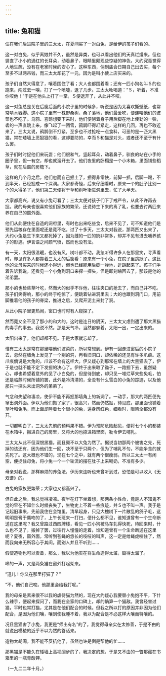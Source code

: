 ```yaml
---
---
---
```

title: 兔和猫
---



住在我们后进院子里的三太太，在夏间买了一对白兔，是给伊的孩子们看的。

这一对白兔，似乎离娘并不久，虽然是异类，也可以看出他们的天真烂熳来。但也竖直了小小的通红的长耳朵，动着鼻子，眼睛里颇现些惊疑的神色，大约究竟觉得人地生疏，没有在老家时候的安心了。这种东西，倘到庙会日期自己出去买，每个至多不过两吊钱，而三太太却花了一元，因为是叫小使上店买来的。

孩子们自然大得意了，嚷着围住了看；大人也都围着看；还有一匹小狗名叫Ｓ的也跑来，闯过去一嗅，打了一个喷嚏，退了几步。三太太吆喝道：“Ｓ，听着，不准你咬他！”于是在他头上打了一掌，Ｓ便退开了，从此并不咬。

这一对兔总是关在后窗后面的小院子里的时候多，听说是因为太喜欢撕壁纸，也常常啃木器脚。这小院子里有一株野桑树，桑子落地，他们最爱吃，便连喂他们的波菜也不吃了。乌鸦、喜鹊想要下来时，他们便躬着身子用后脚在地上使劲的一弹，砉的一声直跳上来，像飞起了一团雪，鸦鹊吓得赶紧走，这样的几回，再也不敢近来了。三太太说，鸦鹊倒不打紧，至多也不过抢吃一点食料，可恶的是一匹大黑猫，常在矮墙上恶狠狠的看，这却要防的，幸而Ｓ和猫是对头，或者还不至于有什么罢。

孩子们时时捉他们来玩耍；他们很和气，竖起耳朵，动着鼻子，驯良的站在小手的圈子里，但一有空，却也就溜开去了。他们夜里的卧榻是一个小木箱，里面铺些稻草，就在后窗的房檐下。

这样的几个月之后，他们忽而自己掘土了，掘得非常快，前脚一抓，后脚一踢，不到半天，已经掘成一个深洞。大家都奇怪，后来仔细看时，原来一个的肚子比别一个的大得多了，他们第二天便将干草和树叶衔进洞里去，忙了大半天。

大家都高兴，说又有小兔可看了；三太太便对孩子们下了戒严令，从此不许再去捉。我的母亲也很喜欢他们家族的繁荣，还说待生下来的离了乳，也要去讨两匹来养在自己的窗外面。

他们从此便住在自造的洞府里，有时也出来吃些食，后来不见了，可不知道他们是预先运粮存在里面呢还是竟不吃。过了十多天，三太太对我说，那两匹又出来了，大约小兔是生下来又都死掉了，因为雌的一匹的奶非常多，却并不见有进去哺养孩子的形迹。伊言语之间颇气愤，然而也没有法。

有一天，太阳很温暖，也没有风，树叶都不动，我忽听得许多人在那里笑，寻声看时，却见许多人都靠着三太太的后窗看：原来有一个小兔，在院子里跳跃了。这比他的父母买来的时候还小得远，但也已经能用后脚一弹地，迸跳起来了。孩子们争着告诉我说，还看见一个小兔到洞口来探一探头，但是即刻缩回去了，那该是他的弟弟罢。

那小的也检些草叶吃，然而大的似乎不许他，往往夹口的抢去了，而自己并不吃。孩子们笑得响，那小的终于吃惊了，便跳着钻进洞里去；大的也跟到洞门口，用前脚推着他的孩子的脊梁，推进之后，又爬开泥土来封了洞。

从此小院子里更热闹，窗口也时时有人窥探了。

然而竟又全不见了那小的和大的。这时是连日的阴天，三太太又虑到遭了那大黑猫的毒手的事去。我说不然，那是天气冷，当然都躲着，太阳一出，一定出来的。

太阳出来了，他们却都不见。于是大家就忘却了。

惟有三太太是常在那里喂他们波菜的，所以常想到。伊有一回走进窗后的小院子去，忽然在墙角上发见了一个别的洞，再看旧洞口，却依稀的还见有许多爪痕。这爪痕倘说是大兔的，爪该不会有这样大，伊又疑心到那常在墙上的大黑猫去了，伊于是也就不能不定下发掘的决心了。伊终于出来取了锄子，一路掘下去，虽然疑心，却也希望着意外的见了小白兔的，但是待到底，却只见一堆烂草夹些兔毛，怕还是临蓐时候所铺的罢，此外是冷清清的，全没有什么雪白的小兔的踪迹，以及他那只一探头未出洞外的弟弟了。

气忿和失望和凄凉，使伊不能不再掘那墙角上的新洞了。一动手，那大的两匹便先窜出洞外面。伊以为他们搬了家了，很高兴，然而仍然掘，待见底，那里面也铺着草叶和兔毛，而上面却睡着七个很小的兔，遍身肉红色，细看时，眼睛全都没有开。

一切都明白了，三太太先前的预料果不错。伊为预防危险起见，便将七个小的都装在木箱中，搬进自己的房里，又将大的也捺进箱里面，勒令伊去哺乳。

三太太从此不但深恨黑猫，而且颇不以大兔为然了。据说当初那两个被害之先，死掉的该还有，因为他们生一回，决不至于只两个，但为了哺乳不匀，不能争食的就先死了。这大概也不错的，现在七个之中，就有两个很瘦弱。所以三太太一有闲空，便捉住母兔，将小兔一个一个轮流的摆在肚子上来喝奶，不准有多少。

母亲对我说，那样麻烦的养兔法，伊历来连听也未曾听到过，恐怕是可以收入《无双谱》的。

白兔的家族更繁荣；大家也又都高兴了。

但自此之后，我总觉得凄凉。夜半在灯下坐着想，那两条小性命，竟是人不知鬼不觉的早在不知什么时候丧失了，生物史上不着一些痕迹，并Ｓ也不叫一声。我于是记起旧事来，先前我住在会馆里，清早起身，只见大槐树下一片散乱的鸽子毛，这明明是膏于鹰吻的了，上午长班来一打扫，便什么都不见，谁知道曾有一个生命断送在这里呢？我又曾路过西四牌楼，看见一匹小狗被马车轧得快死，待回来时，什么也不见了，搬掉了罢，过往行人憧憧的走着，谁知道曾有一个生命断送在这里呢？夏夜，窗外面，常听到苍蝇的悠长的吱吱的叫声，这一定是给蝇虎咬住了，然而我向来无所容心于其间，而别人并且不听到……

假使造物也可以责备，那么，我以为他实在将生命造得太滥，毁得太滥了。

嗥的一声，又是两条猫在窗外打起架来。

“迅儿！你又在那里打猫了？”

“不，他们自己咬。他那里会给我打呢。”

我的母亲是素来很不以我的虐待猫为然的，现在大约疑心我要替小兔抱不平，下什么辣手，便起来探问了，而我在全家的口碑上，却的确算一个猫敌。我曾经害过猫，平时也常打猫，尤其是在他们配合的时候。但我之所以打的原因并非因为他们配合，是因为他们嚷，嚷到使我睡不着，我以为配合是不必这样大嚷而特嚷的。

况且黑猫害了小兔，我更是“师出有名”的了。我觉得母亲实在太修善，于是不由的就说出模棱的近乎不以为然的答话来。

造物太胡闹，我不能不反抗他了，虽然也许是倒是帮他的忙……

那黑猫是不能久在矮墙上高视阔步的了，我决定的想，于是又不由的一瞥那藏在书箱里的一瓶青酸钾。

（一九二二年十月。）